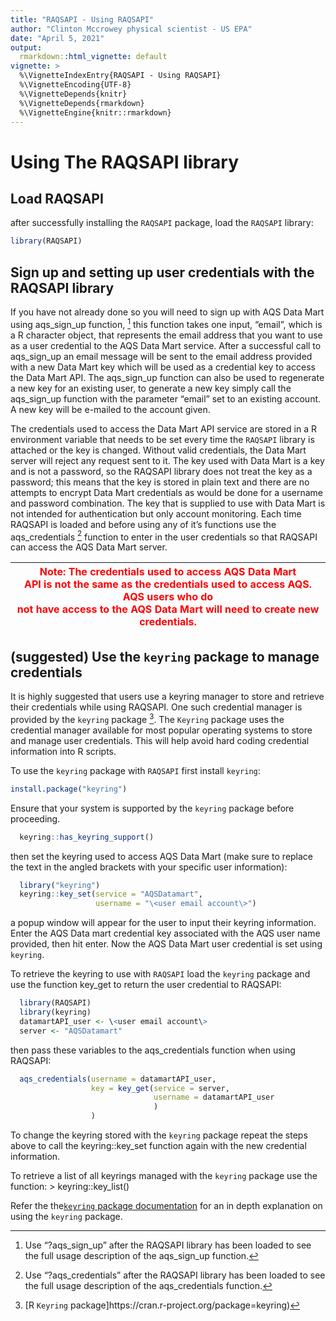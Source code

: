 ---
title: "RAQSAPI - Using RAQSAPI"
author: "Clinton Mccrowey physical scientist - US EPA"
date: "April 5, 2021"
output:
  rmarkdown::html_vignette: default
vignette: >
  %\VignetteIndexEntry{RAQSAPI - Using RAQSAPI}
  %\VignetteEncoding{UTF-8}
  %\VignetteDepends{knitr}
  %\VignetteDepends{rmarkdown}
  %\VignetteEngine{knitr::rmarkdown}
---

# Using The RAQSAPI library

## Load RAQSAPI                           
  after successfully installing the `RAQSAPI` package, load the `RAQSAPI`
  library: 

```R
library(RAQSAPI)
```

## Sign up and setting up user credentials with the RAQSAPI library

If you have not already done so you will need to sign up with AQS Data Mart
  using aqs_sign_up function, ^[Use "?aqs_sign_up" after the RAQSAPI library has
  been loaded to see the full usage description of the aqs_sign_up
  function.] this function takes one input, "email", which is a R
  character object, that represents the email address that you want to use
  as a user credential to the AQS Data Mart service. After a successful call to
  aqs_sign_up an email message will be sent to the email address provided
  with a new Data Mart key which will be used as a credential key to access the
  Data Mart API. The aqs_sign_up function can also be used to regenerate a
  new key for an existing user, to generate a new key simply call the
  aqs_sign_up function with the parameter "email" set to an existing
  account. A new key will be e-mailed to the account given.

The credentials used to access the Data Mart API service are stored in a R
  environment variable that needs to be set every time the `RAQSAPI` library is
  attached or the key is changed. Without valid credentials, the Data Mart
  server will reject any request sent to it. The key used with Data Mart is a
  key and is not a password, so the RAQSAPI library does not treat the key as a
  password; this means that the key is stored in plain text and there are no
  attempts to encrypt Data Mart credentials as would be done for a username and
  password combination. The key that is supplied to use with Data Mart is not
  intended for authentication but only account monitoring. Each time RAQSAPI is
  loaded and before using any of it's functions use the aqs_credentials ^[Use
  "?aqs_credentials" after the RAQSAPI library has been loaded to see the full
  usage description of the aqs_credentials function.] function
  to enter in the user credentials so that RAQSAPI can access the AQS Data Mart
  server.

| <span style="color:red"> Note: The credentials used to access AQS Data Mart \
API is not the same as the credentials used to access AQS. AQS users who do \
not have access to the AQS Data Mart will need to create new credentials. \
</span> |
| -- |


## (suggested) Use the `keyring` package to manage credentials
It is highly suggested that users use a keyring manager to store and retrieve
their credentials while using RAQSAPI. One such credential manager is provided
by the `keyring`
package ^[[R `Keyring` package]https://cran.r-project.org/package=keyring)].
The `Keyring` package uses the credential manager available for most popular
operating systems to store and manage user credentials. This will help avoid
hard coding credential information into R scripts.

To use the `keyring` package with `RAQSAPI` first install `keyring`:

```R
install.package("keyring")
```

Ensure that your system is supported by the `keyring` package before proceeding.

```R
  keyring::has_keyring_support()
```

then set the keyring used to access AQS Data Mart (make sure to replace the text
in the angled brackets with your specific user information):

```R
  library("keyring")  
  keyring::key_set(service = "AQSDatamart",
                   username = "\<user email account\>")
```

a popup window will appear for the user to input their keyring information.
Enter the AQS Data mart credential key associated with the AQS user name
provided, then hit enter. Now the AQS Data Mart user credential is set using
`keyring`.

To retrieve the keyring to use with `RAQSAPI` load the `keyring` package and use
the function key_get to return the user credential to RAQSAPI:

```R
  library(RAQSAPI)  
  library(keyring)  
  datamartAPI_user <- \<user email account\>  
  server <- "AQSDatamart"
```

then pass these variables to the aqs_credentials function when using RAQSAPI:

```R
  aqs_credentials(username = datamartAPI_user,
                  key = key_get(service = server,
                                username = datamartAPI_user
                                )
                  )
```
To change the keyring stored with the `keyring` package repeat the steps above
to call the keyring::key_set function again with the new credential information.

To retrieve a list of all keyrings managed with the `keyring` package use
the function:
> keyring::key_list()

Refer the the[`keyring` package documentation](
https://cran.r-project.org/package=keyring/readme/README.html)
for an in depth explanation on using the `keyring` package.
